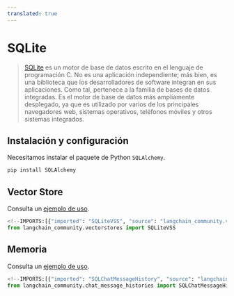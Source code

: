```yaml
---
translated: true
---
```


# SQLite

>[SQLite](https://en.wikipedia.org/wiki/SQLite) es un motor de base de datos escrito en el
> lenguaje de programación C. No es una aplicación independiente; más bien, es una biblioteca que
> los desarrolladores de software integran en sus aplicaciones. Como tal, pertenece a la familia de
> bases de datos integradas. Es el motor de base de datos más ampliamente desplegado, ya que es
> utilizado por varios de los principales navegadores web, sistemas operativos, teléfonos móviles y otros sistemas integrados.

## Instalación y configuración

Necesitamos instalar el paquete de Python `SQLAlchemy`.

```bash
pip install SQLAlchemy
```

## Vector Store

Consulta un [ejemplo de uso](/docs/integrations/vectorstores/sqlitevss).

```python
<!--IMPORTS:[{"imported": "SQLiteVSS", "source": "langchain_community.vectorstores", "docs": "https://api.python.langchain.com/en/latest/vectorstores/langchain_community.vectorstores.sqlitevss.SQLiteVSS.html", "title": "SQLite"}]-->
from langchain_community.vectorstores import SQLiteVSS
```

## Memoria

Consulta un [ejemplo de uso](/docs/integrations/memory/sqlite).

```python
<!--IMPORTS:[{"imported": "SQLChatMessageHistory", "source": "langchain_community.chat_message_histories", "docs": "https://api.python.langchain.com/en/latest/chat_message_histories/langchain_community.chat_message_histories.sql.SQLChatMessageHistory.html", "title": "SQLite"}]-->
from langchain_community.chat_message_histories import SQLChatMessageHistory
```

